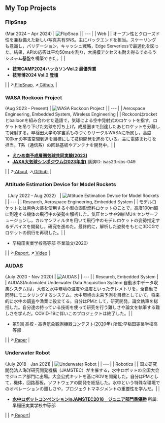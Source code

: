 ## My Top Projects

### FlipSnap
(Mar 2024 – Apr 2024)
| ![FlipSnap](/home/FlipSnap.jpg)  |
| --- |
| Web |
| オープン性とクローズド性を兼ね備えた新しい写真共有SNS。主にバックエンドを担当。スケーリングも意識し，バリデーション，キャッシュ戦略，Edge Serverlessで最適化を図った。結果，APIの応答は平均50msを割り，大規模アクセスも耐え得るであろうシステム基盤を構築できた。|
| <ul><li>**技育CAMP2024ハッカソンVol.2 最優秀賞**</li><li>**技育博2024 Vol.2 登壇**</li></ul> |
| ↗[ FlipSnap](https://flipsnap.vercel.app/), ↗[ Github](https://github.com/k7oya14/flipsnap), |

### WASA Rockoon Project
(Aug 2023 - Present)
| ![WASA Rockoon Project](/home/WASARockoonProject.jpg)  |
| --- |
| Aerospace Engineering, Embedded System, Wireless Engineering |
| Rockoonはrocketとballoonを組み合わせた造語で，気球による空中発射式のロケットを指す。ロケットを吊り下げた気球を打ち上げ，成層圏まで到達したあとロケットを分離して発射する。早稲田大学の宇宙系ものづくりサークルWASAに所属し，高度100kmの宇宙空間到達を目標にして技術開発を進めている。主に電装まわりを担当。T系（通信系）の回路基板やアンテナを開発中。|
| <ul><li>**[えひめ南予成層圏気球共同実験(2023)](https://ehimenannyoballoon.wixsite.com/nannyoballoon)**</li><li>**[JAXA大気球シンポジウム(2023年度)](https://www.isas.jaxa.jp/researchers/symposium/files/balloon2023_program_e.pdf)** 講演ID: isas23-sbs-049</li></ul> |
| ↗[ About](https://drive.google.com/file/d/1SHqDdLXc47C4IRc2uI5DkyweI4V-hH2Q/view?usp=sharing), ↗[ Github](https://github.com/wasa-rockoon), |

### Attitude Estimation Device for Model Rockets
（July 2022 - Aug 2022）
| ![Attitude Estimation Device for Model Rockets](/home/RocketAttitudeDevice.jpeg) |
| --- |
| Research, Aerospace Engineering, Embedded System |
| モデルロケットとは黒色火薬を使用する小型の固形燃料ロケットのことで，高度100m超に到達する機体の飛行中の姿勢を解析した。気圧センサや9軸IMUをセンサーフュージョンし，カルマンフィルタを用いて飛行中のモデルロケットの姿勢推定するデバイスを開発し，研究を進めた。最終的に，解析した姿勢をもとに3DCGでロケットの飛行を再現した。|
| <ul><li>早稲田実業学校高等部 卒業論文(2020)</li></ul> |
| ↗[ Report](https://drive.google.com/file/d/1e-rsXD2dYTW1nlMyFPR90hdaMCb74vvC/view?usp=share_link), ↗[ Video](https://drive.google.com/file/d/1UBdkeQrA65IygWaLMJ3myMvUvvK79yFZ/view?usp=sharing) |

### AUDAS
(July 2020 - Nov 2020)
| ![AUDAS](/home/AUDAS.jpg)  |
| --- |
| Research, Embedded System |
| AUDAS(Automated Underwater Data Acquisition System:自動水中データ収集システム)は，大気と水中環境の温度や湿度といったテレメトリを，全自動で同時にモニタリングするシステム。水中環境の未来予測を目標としていて，将来的に水中の調査や漁業に役立てる。自分はPMとして，研究開発，論文執筆を総括した。自分達の持っている技術を使って研究を行う難しさや論文を執筆する難しさを学んだ。COVID-19に伴いこのプロジェクトは終了した。|
| <ul><li>[第9回 高校・高専気象観測機器コンテスト(2020年)](https://www.wxbunka.com/cms/wp-content/uploads/2020/12/result-of-9th-contest_2.pdf) 所属:早稲田実業学校高等部</li></ul> |
| ↗[ Paper](https://www.wxbunka.com/cms/wp-content/uploads/2017/01/9-18.suimitsu_waseda.pdf) |

### Underwater Robot
(July 2018 - Jan 2021)
| ![Underwater Robot](/home/UnderwaterRobot.jpeg)  |
| --- |
| Robotics |
| 国立研究開発法人海洋研究開発機構（JAMSTEC）が主催する，水中ロボットの全国大会でジュニア部門に出場。大会公式キットを基にROVを開発した。自分はPMとして，機体，回路基板，ソフトウェアの開発を総括した。水中という特殊な環境でのオペレーションの難しさや，プロジェクトマネジメントの重要性を学んだ。|
| <ul><li>**[水中ロボットコンベンションinJAMSTEC2018　ジュニア部門準優勝](https://uwr.sakura.ne.jp/test/%e3%82%b8%e3%83%a5%e3%83%8b%e3%82%a2%e9%83%a8%e9%96%80/)** 所属:早稲田実業学校中等部</li></ul> |
| ↗[ Report](https://drive.google.com/file/d/1gk-xykSY_aUVUyw3LqJm1zm9XkNYxaYT/view?usp=sharing)|
